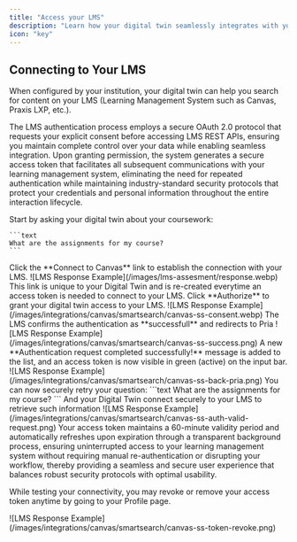 ```yaml
---
title: "Access your LMS"
description: "Learn how your digital twin seamlessly integrates with your Learning Management System to deliver personalized, context-aware educational support."
icon: "key"
---
```


## Connecting to Your LMS

When configured by your institution, your digital twin can help you search for content on your LMS (Learning Management System such as Canvas, Praxis LXP, etc.).

The LMS authentication process employs a secure OAuth 2.0 protocol that requests your explicit consent before accessing LMS REST APIs, ensuring you maintain complete control over your data while enabling seamless integration. Upon granting permission, the system generates a secure access token that facilitates all subsequent communications with your learning management system, eliminating the need for repeated authentication while maintaining industry-standard security protocols that protect your credentials and personal information throughout the entire interaction lifecycle.

<Steps>
  <Step title="Ask Your Question">
    Start by asking your digital twin about your coursework:

    ```text
    What are the assignments for my course?
    ```
  </Step>
  <Step title="Connect to Canvas">
    Click the **Connect to Canvas** link to establish the connection with your LMS.
    <Frame caption="Your digital twin provides direct links to your Canvas LMS for easy access to assignment details.">
      ![LMS Response Example](/images/lms-assesment/response.webp)
    </Frame>
    <Tip>
      This link is unique to your Digital Twin and is re-created everytime an access token is needed to connect to your LMS.
    </Tip>
  </Step>
  <Step title="Authorization Request">
    Click **Authorize** to grant your digital twin access to your LMS. 
    <Frame caption="Authorizing give explicit consent to use Canvas">
      ![LMS Response Example](/images/integrations/canvas/smartsearch/canvas-ss-consent.webp)
    </Frame> 
  </Step>
  <Step title="Authorization Response">
    The LMS confirms the authentication as **successfull** and redirects to Pria
    <Frame caption="After successfull authentication in Canvas, the user is redirected to Pria.">
      ![LMS Response Example](/images/integrations/canvas/smartsearch/canvas-ss-success.png)
    </Frame>
  </Step>
  <Step title="Return to Pria">
    A new **Authentication request completed successfully!** message is added to the list, and an access token is now visible in green (active) on the input bar.
    <Frame caption="Upon completing the oAuth2 authentication flow, a valid access token is created and visible in the input bar.">
      ![LMS Response Example](/images/integrations/canvas/smartsearch/canvas-ss-back-pria.png)
    </Frame>
  </Step>
  <Step title="Return and Ask Again">
    You can now securely retry your question:
     ```text
    What are the assignments for my course?
    ```
    And your Digital Twin connect securely to your LMS to retrieve such information
    <Frame caption="Content is retrieved from Canvas and displayed on screen.">
      ![LMS Response Example](/images/integrations/canvas/smartsearch/canvas-ss-auth-valid-request.png)
    </Frame>
  </Step>
</Steps>


<Note>
  Your access token maintains a 60-minute validity period and automatically refreshes upon expiration through a transparent background process, ensuring uninterrupted access to your learning management system without requiring manual re-authentication or disrupting your workflow, thereby providing a seamless and secure user experience that balances robust security protocols with optimal usability.
</Note>

While testing your connectivity, you may revoke or remove your access token anytime by going to your Profile page.
<Frame caption="You can revoke or remove your access token in your profile page">
  ![LMS Response Example](/images/integrations/canvas/smartsearch/canvas-ss-token-revoke.png)
</Frame>

